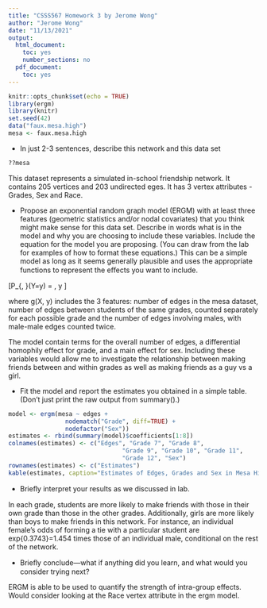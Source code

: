 ```yaml
---
title: "CSSS567 Homework 3 by Jerome Wong"
author: "Jerome Wong"
date: "11/13/2021"
output:
  html_document:
    toc: yes
    number_sections: no
  pdf_document:
    toc: yes
---
```


```r
knitr::opts_chunk$set(echo = TRUE)
library(ergm)
library(knitr)
set.seed(42)
data("faux.mesa.high")
mesa <- faux.mesa.high
```

* In just 2-3 sentences, describe this network and this data set
```r
??mesa
```
This dataset represents a simulated in-school friendship network. It contains 205 vertices and 203 undirected eges. It has 3 vertex attributes - Grades, Sex and Race.


* Propose an exponential random graph model (ERGM) with at least three features (geometric statistics and/or nodal covariates) that you think might make sense for this data set. Describe in words what is in the model and why you are choosing to include these variables. Include the equation for the model you are proposing. (You can draw from the lab for examples of how to format these equations.) This can be a simple model as long as it seems generally plausible and uses the appropriate functions to represent the eﬀects you want to include.

\[P_{\theta, \mathscr{Y} }(Y=y) = \frac{exp\{\theta^Tg(X,y)\}}{\kappa(\theta, \mathscr{Y})} , y \in \mathscr{Y}\]

where g(X, y) includes the 3 features:  number of edges in the mesa dataset, number of edges between students of the same grades, counted separately for each possible grade and the number of edges involving  males, with male-male edges counted twice.

The model contain terms for the overall number of edges, a differential homophily effect for grade, and a main effect for sex. Including these variables would allow me to investigate the relationship between making friends between and within grades as well as making friends as a guy vs a girl.

* Fit the model and report the estimates you obtained in a simple table. (Don’t just print the raw output from summary().)

```r
model <- ergm(mesa ~ edges +
                nodematch("Grade", diff=TRUE) + 
                nodefactor("Sex"))
estimates <- rbind(summary(model)$coefficients[1:8])
colnames(estimates) <- c("Edges", "Grade 7", "Grade 8",
                                "Grade 9", "Grade 10", "Grade 11",
                                "Grade 12", "Sex")
rownames(estimates) <- c("Estimates")
kable(estimates, caption="Estimates of Edges, Grades and Sex in Mesa High")
```


* Brieﬂy interpret your results as we discussed in lab. 

In each grade, students are more likely to make friends with those in their own grade than those in the other grades. Additionally, girls are more likely than boys to make friends in this network. For instance, an individual female's odds of forming a tie with a particular student are exp{0.3743}=1.454 times those of an individual male, conditional on the rest of the network.

* Brieﬂy conclude—what if anything did you learn, and what would you consider trying next?

ERGM is able to be used to quantify the strength of intra-group effects. Would consider looking at the Race vertex attribute in the ergm model.

